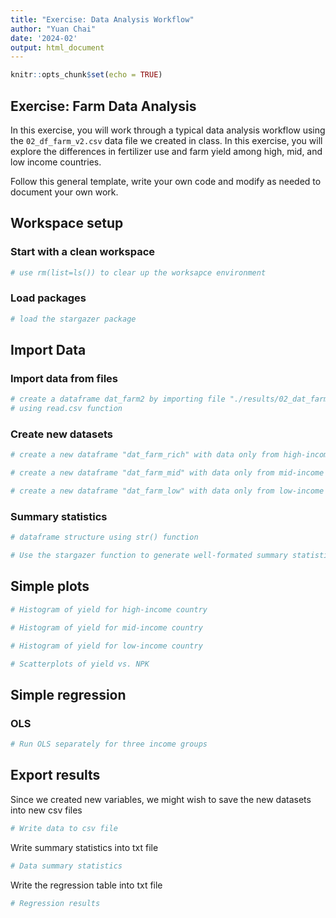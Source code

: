 ```yaml
---
title: "Exercise: Data Analysis Workflow"
author: "Yuan Chai"
date: '2024-02'
output: html_document
---
```


```r
knitr::opts_chunk$set(echo = TRUE)
```

## Exercise: Farm Data Analysis

In this exercise, you will work through a typical data analysis workflow using the `02_df_farm_v2.csv` data file we created in class. In this exercise, you will explore the differences in fertilizer use and farm yield among high, mid, and low income countries.

Follow this general template, write your own code and modify as needed to document your own work.

## Workspace setup

### Start with a clean workspace

```r
# use rm(list=ls()) to clear up the worksapce environment

```

### Load packages

```r
# load the stargazer package

```

## Import Data

### Import data from files

```r
# create a dataframe dat_farm2 by importing file "./results/02_dat_farm_v2.csv" 
# using read.csv function


```

### Create new datasets

```r
# create a new dataframe "dat_farm_rich" with data only from high-income country

# create a new dataframe "dat_farm_mid" with data only from mid-income country

# create a new dataframe "dat_farm_low" with data only from low-income country

```

### Summary statistics

```r
# dataframe structure using str() function

```

```r
# Use the stargazer function to generate well-formated summary statistics

```

## Simple plots

```r
# Histogram of yield for high-income country

# Histogram of yield for mid-income country

# Histogram of yield for low-income country

```

```r
# Scatterplots of yield vs. NPK


```

## Simple regression

### OLS

```r
# Run OLS separately for three income groups

```

## Export results

Since we created new variables, we might wish to save the new datasets into new csv files

```r
# Write data to csv file

```

Write summary statistics into txt file

```r
# Data summary statistics

```

Write the regression table into txt file

```r
# Regression results

```
